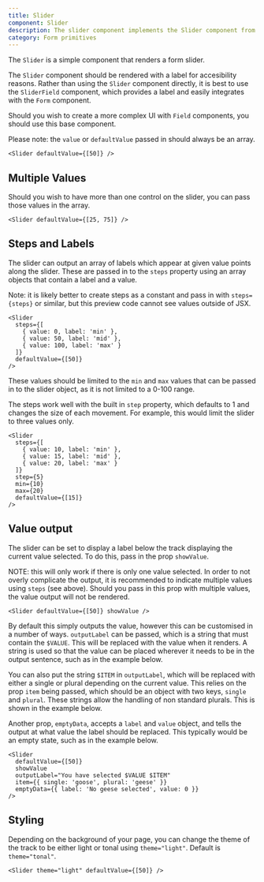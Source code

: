 ```yaml
---
title: Slider
component: Slider
description: The slider component implements the Slider component from Radix, with default styling and the CSS prop.
category: Form primitives
---
```


The `Slider` is a simple component that renders a form slider.

The `Slider` component should be rendered with a label for accesibility reasons. Rather than using the `Slider` component directly, it is best to use the `SliderField` component, which provides a label and easily integrates with the `Form` component.

Should you wish to create a more complex UI with `Field` components, you should use this base component.

Please note: the `value` or `defaultValue` passed in should always be an array.

```tsx preview
<Slider defaultValue={[50]} />
```

## Multiple Values

Should you wish to have more than one control on the slider, you can pass those values in the array.

```tsx preview
<Slider defaultValue={[25, 75]} />
```

## Steps and Labels

The slider can output an array of labels which appear at given value points along the slider. These are passed in to the `steps` property using an array objects that contain a label and a value.

Note: it is likely better to create steps as a constant and pass in with `steps={steps}` or similar, but this preview code cannot see values outside of JSX.

```tsx preview
<Slider
  steps={[
    { value: 0, label: 'min' },
    { value: 50, label: 'mid' },
    { value: 100, label: 'max' }
  ]}
  defaultValue={[50]}
/>
```

These values should be limited to the `min` and `max` values that can be passed in to the slider object, as it is not limited to a 0-100 range.

The steps work well with the built in `step` property, which defaults to 1 and changes the size of each movement. For example, this would limit the slider to three values only.

```tsx preview
<Slider
  steps={[
    { value: 10, label: 'min' },
    { value: 15, label: 'mid' },
    { value: 20, label: 'max' }
  ]}
  step={5}
  min={10}
  max={20}
  defaultValue={[15]}
/>
```

## Value output

The slider can be set to display a label below the track displaying the current value selected. To do this, pass in the prop `showValue`.

NOTE: this will only work if there is only one value selected. In order to not overly complicate the output, it is recommended to indicate multiple values using `steps` (see above). Should you pass in this prop with multiple values, the value output will not be rendered.

```tsx preview
<Slider defaultValue={[50]} showValue />
```

By default this simply outputs the value, however this can be customised in a number of ways. `outputLabel` can be passed, which is a string that must contain the `$VALUE`. This will be replaced with the value when it renders. A string is used so that the value can be placed wherever it needs to be in the output sentence, such as in the example below.

You can also put the string `$ITEM` in `outputLabel`, which will be replaced with either a single or plural depending on the current value. This relies on the prop `item` being passed, which should be an object with two keys, `single` and `plural`. These strings allow the handling of non standard plurals. This is shown in the example below.

Another prop, `emptyData`, accepts a `label` and `value` object, and tells the output at what value the label should be replaced. This typically would be an empty state, such as in the example below.

```tsx preview
<Slider
  defaultValue={[50]}
  showValue
  outputLabel="You have selected $VALUE $ITEM"
  item={{ single: 'goose', plural: 'geese' }}
  emptyData={{ label: 'No geese selected', value: 0 }}
/>
```

## Styling

Depending on the background of your page, you can change the theme of the track to be either light or tonal using `theme="light"`. Default is `theme="tonal"`.

```tsx preview
<Slider theme="light" defaultValue={[50]} />
```
